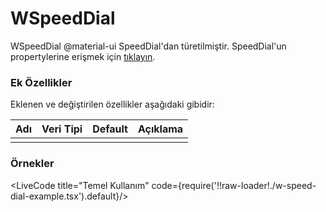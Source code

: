 
# WSpeedDial

WSpeedDial @material-ui SpeedDial'dan türetilmiştir.
SpeedDial'un propertylerine erişmek için [tıklayın](https://material-ui.com/api/speed-dial/).

### Ek Özellikler

Eklenen ve değiştirilen özellikler aşağıdaki gibidir:

| Adı                 | Veri Tipi                                                     | Default | Açıklama                                        |
|:--------------------|:--------------------------------------------------------------|:--------|:------------------------------------------------|
|                     |                                                               |         |                                                 |

### Örnekler

<LiveCode title="Temel Kullanım" code={require('!!raw-loader!./w-speed-dial-example.tsx').default}/>
